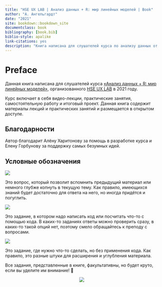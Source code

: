 ```yaml
--- 
title: "HSE UX LAB | Анализ данных + R: мир линейных моделей | Book"
author: "А. Ангельгардт"
date: "2021"
site: bookdown::bookdown_site
documentclass: book
bibliography: [book.bib]
biblio-style: apalike
link-citations: yes
description: "Книга написана для слушателей курса по анализу данных от HSE UX LAB"
---
```


# Preface {-}
Данная книга написана для слушателей курса [«Анализ данных + R: мир линейных моделей»](https://sites.google.com/view/hse-ux-lab-andan-course), организованного [HSE UX LAB](https://social.hse.ru/cognus) в 2021 году.

Курс включает в себя видео-лекции, практические занятия, самостоятельную работу и итоговый проект. Данная книга содержит материалы лекций и практических занятий и размещается в открытом доступе.

## Благодарности {-}
Автор благодарит Алёну Харитонову за помощь в разработке курса и Елену Горбунову за поддержку самых безумных идей.

## Условные обозначения {-}
<img class="taskimg" src="img/question.png">
<div class="task">
Это вопрос, который позволит вспомнить предыдущий материал или немного глубже копнуть в текущую тему. Как правило, имеющихся знаний будет достаточно для ответа на него, но иногда придётся и погуглить.
</div>

<img class="taskimg" src="img/code.png">
<div class="task">
Это задание, в котором надо написать код или посчитать что-то с помощью кода. В каких-то заданиях ответы можно проверить сразу, в каких-то такой опций нет, поэтому смело обращайтесь к преподу с вопросами.
</div>

<img class="taskimg" src="img/task.png">
<div class="task">
Это задание, где нужно что-то сделать, но без применения кода. Как правило, это разные штуки для расширения и углубления материала.
</div>

Все задания, представленные в книге, факультативны, но будет круто, если вы уделите им внимание! 🤗


<center>
![](img/letsgo.png)
</center>